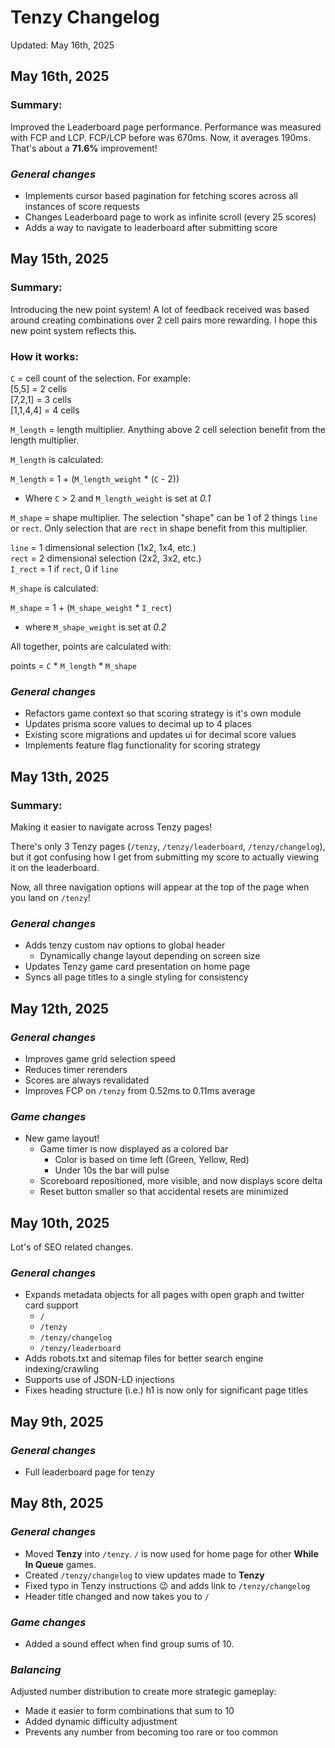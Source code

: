 # Tenzy Changelog

Updated: May 16th, 2025

## **May 16th, 2025**

### Summary:

Improved the Leaderboard page performance. Performance was measured with FCP and LCP. FCP/LCP before was 670ms. Now, it averages 190ms. That's about a **71.6%** improvement!

### _General changes_

- Implements cursor based pagination for fetching scores across all instances of score requests
- Changes Leaderboard page to work as infinite scroll (every 25 scores)
- Adds a way to navigate to leaderboard after submitting score

## **May 15th, 2025**

### Summary:

Introducing the new point system! A lot of feedback received was based around creating combinations over 2 cell pairs more rewarding. I hope this new point system reflects this.

### How it works:

`C` = cell count of the selection. For example:\
[5,5] = 2 cells\
[7,2,1] = 3 cells\
[1,1,4,4] = 4 cells

`M_length` = length multiplier. Anything above 2 cell selection benefit from the length multiplier.

`M_length` is calculated:

`M_length` = 1 + (`M_length_weight` \* (`C` - 2))

- Where `C` > 2 and `M_length_weight` is set at _0.1_

`M_shape` = shape multiplier. The selection "shape" can be 1 of 2 things `line` or `rect`. Only selection that are `rect` in shape benefit from this multiplier.

`line` = 1 dimensional selection (1x2, 1x4, etc.)\
`rect` = 2 dimensional selection (2x2, 3x2, etc.)\
`I_rect` = 1 if `rect`, 0 if `line`

`M_shape` is calculated:

`M_shape` = 1 + (`M_shape_weight` \* `I_rect`)

- where `M_shape_weight` is set at _0.2_

All together, points are calculated with:

points = `C` \* `M_length` \* `M_shape`

### _General changes_

- Refactors game context so that scoring strategy is it's own module
- Updates prisma score values to decimal up to 4 places
- Existing score migrations and updates ui for decimal score values
- Implements feature flag functionality for scoring strategy

## **May 13th, 2025**

### Summary:

Making it easier to navigate across Tenzy pages!

There's only 3 Tenzy pages (`/tenzy`, `/tenzy/leaderboard`, `/tenzy/changelog`), but it got confusing how I get from submitting my score to actually viewing it on the leaderboard.

Now, all three navigation options will appear at the top of the page when you land on `/tenzy`!

### _General changes_

- Adds tenzy custom nav options to global header
  - Dynamically change layout depending on screen size
- Updates Tenzy game card presentation on home page
- Syncs all page titles to a single styling for consistency

## **May 12th, 2025**

### _General changes_

- Improves game grid selection speed
- Reduces timer rerenders
- Scores are always revalidated
- Improves FCP on `/tenzy` from 0.52ms to 0.11ms average

### _Game changes_

- New game layout!
  - Game timer is now displayed as a colored bar
    - Color is based on time left (Green, Yellow, Red)
    - Under 10s the bar will pulse
  - Scoreboard repositioned, more visible, and now displays score delta
  - Reset button smaller so that accidental resets are minimized

## **May 10th, 2025**

Lot's of SEO related changes.

### _General changes_

- Expands metadata objects for all pages with open graph and twitter card support
  - `/`
  - `/tenzy`
  - `/tenzy/changelog`
  - `/tenzy/leaderboard`
- Adds robots.txt and sitemap files for better search engine indexing/crawling
- Supports use of JSON-LD injections
- Fixes heading structure (i.e.) h1 is now only for significant page titles

## **May 9th, 2025**

### _General changes_

- Full leaderboard page for tenzy

## **May 8th, 2025**

### _General changes_

- Moved **Tenzy** into `/tenzy`. `/` is now used for home page for other **While In Queue** games.
- Created `/tenzy/changelog` to view updates made to **Tenzy**
- Fixed typo in Tenzy instructions 😉 and adds link to `/tenzy/changelog`
- Header title changed and now takes you to `/`

### _Game changes_

- Added a sound effect when find group sums of 10.

### _Balancing_

Adjusted number distribution to create more strategic gameplay:

- Made it easier to form combinations that sum to 10
- Added dynamic difficulty adjustment
- Prevents any number from becoming too rare or too common

